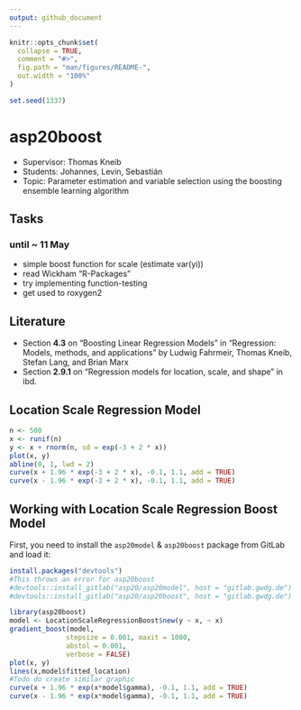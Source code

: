 ```yaml
---
output: github_document
---
```


<!-- README.md is generated from README.Rmd. Please edit that file -->

```r
knitr::opts_chunk$set(
  collapse = TRUE,
  comment = "#>",
  fig.path = "man/figures/README-",
  out.width = "100%"
)

set.seed(1337)
```

# asp20boost

* Supervisor: Thomas Kneib
* Students: Johannes, Levin, Sebastián
* Topic: Parameter estimation and variable selection using the boosting ensemble learning algorithm


## Tasks 

### until ~ 11 May

* simple boost function for scale (estimate var(yi))
* read Wickham "R-Packages"
* try implementing function-testing
* get used to roxygen2



## Literature
* Section **4.3** on "Boosting Linear Regression Models" in "Regression: Models, methods, and applications" by Ludwig Fahrmeir, Thomas Kneib, Stefan Lang, and Brian Marx
* Section **2.9.1** on "Regression models for location, scale, and shape" in ibd.


<!--
more datasets:
- gamlss.data::TODO
- MASS::Boston
- https://archive.ics.uci.edu/ml/datasets.php
-->

## Location Scale Regression Model

```r
n <- 500
x <- runif(n)
y <- x + rnorm(n, sd = exp(-3 + 2 * x))
plot(x, y)
abline(0, 1, lwd = 2)
curve(x + 1.96 * exp(-3 + 2 * x), -0.1, 1.1, add = TRUE)
curve(x - 1.96 * exp(-3 + 2 * x), -0.1, 1.1, add = TRUE)
```



## Working with Location Scale Regression Boost Model
First, you need to install the `asp20model` &  `asp20boost` package from GitLab and load it:

```r
install.packages("devtools")
#This throws an error for asp20boost
#devtools::install_gitlab("asp20/asp20model", host = "gitlab.gwdg.de")
#devtools::install_gitlab("asp20/asp20boost", host = "gitlab.gwdg.de")

```


```r
library(asp20boost)
model <- LocationScaleRegressionBoost$new(y ~ x, ~ x)
gradient_boost(model, 
              stepsize = 0.001, maxit = 1000,
              abstol = 0.001,
              verbose = FALSE)
plot(x, y)
lines(x,model$fitted_location)
#Todo do create similar graphic
curve(x + 1.96 * exp(x*model$gamma), -0.1, 1.1, add = TRUE)
curve(x - 1.96 * exp(x*model$gamma), -0.1, 1.1, add = TRUE)


```


